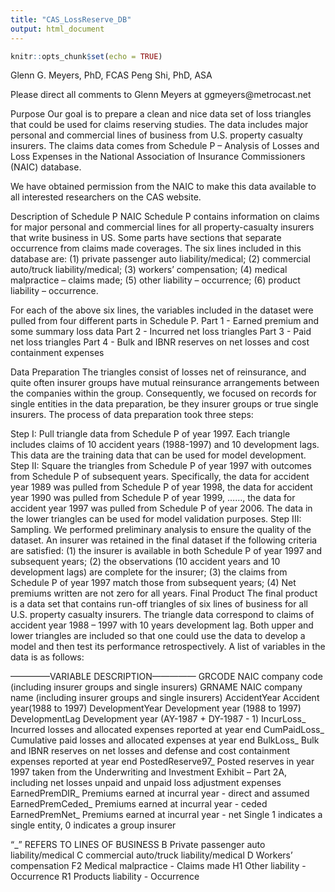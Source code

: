 ```yaml
---
title: "CAS_LossReserve_DB"
output: html_document
---
```


```r
knitr::opts_chunk$set(echo = TRUE)
```

Glenn G. Meyers, PhD, FCAS
Peng Shi, PhD, ASA

Please direct all comments to Glenn Meyers at ggmeyers@metrocast.net

Purpose
Our goal is to prepare a clean and nice data set of loss triangles that could be used for claims reserving studies. The data includes major personal and commercial lines of business from U.S. property casualty insurers. The claims data comes from Schedule P – Analysis of Losses and Loss Expenses in the National Association of Insurance Commissioners (NAIC) database.

We have obtained permission from the NAIC to make this data available to all interested researchers on the CAS website.

Description of Schedule P
NAIC Schedule P contains information on claims for major personal and commercial lines for all property-casualty insurers that write business in US. Some parts have sections that separate occurrence from claims made coverages. The six lines included in this database are: (1) private passenger auto liability/medical; (2) commercial auto/truck liability/medical; (3) workers’ compensation; (4) medical malpractice – claims made; (5) other liability – occurrence; (6) product liability – occurrence.

For each of the above six lines, the variables included in the dataset were pulled from four different parts in Schedule P.
Part 1 - Earned premium and some summary loss data
Part 2 - Incurred net loss triangles
Part 3 - Paid net loss triangles
Part 4 - Bulk and IBNR reserves on net losses and cost containment expenses

Data Preparation
The triangles consist of losses net of reinsurance, and quite often insurer groups have mutual reinsurance arrangements between the companies within the group. Consequently, we focused on records for single entities in the data preparation, be they insurer groups or true single insurers. The process of data preparation took three steps:

Step I: Pull triangle data from Schedule P of year 1997. Each triangle includes claims of 10 accident years (1988-1997) and 10 development lags. This data are the training data that can be used for model development.
Step II: Square the triangles from Schedule P of year 1997 with outcomes from Schedule P of subsequent years. Specifically, the data for accident year 1989 was pulled from Schedule P of year 1998, the data for accident year 1990 was pulled from Schedule P of year 1999, ……, the data for accident year 1997 was pulled from Schedule P of year 2006. The data in the lower triangles can be used for model validation purposes.
Step III: Sampling. We performed preliminary analysis to ensure the quality of the dataset. An insurer  was retained in the final dataset if the following criteria are satisfied: (1) the insurer is available in both Schedule P of year 1997 and subsequent years; (2) the observations (10 accident years and 10 development lags) are complete for the insurer; (3) the claims from Schedule P of year 1997 match those from subsequent years; (4) Net premiums written are not zero for all years.
Final Product
The final product is a data set that contains run-off triangles of six lines of business for all U.S. property casualty insurers. The triangle data correspond to claims of accident year 1988 – 1997 with 10 years development lag. Both upper and lower triangles are included so that one could use the data to develop a model and then test its performance retrospectively. A list of variables in the data is as follows:

--------------VARIABLE DESCRIPTION---------------
GRCODE NAIC company code (including insurer groups and single insurers)
GRNAME NAIC company name (including insurer groups and single insurers)
AccidentYear Accident year(1988 to 1997) 
DevelopmentYear Development year (1988 to 1997) 
DevelopmentLag Development year (AY-1987 + DY-1987 - 1) 
IncurLoss_ Incurred losses and allocated expenses reported at year end 
CumPaidLoss_ Cumulative paid losses and allocated expenses at year end 
BulkLoss_ Bulk and IBNR reserves on net losses and defense and cost containment expenses reported at year end
PostedReserve97_ Posted reserves in year 1997 taken from the Underwriting and Investment Exhibit – Part 2A, including net losses unpaid and unpaid loss adjustment expenses
EarnedPremDIR_ Premiums earned at incurral year - direct and assumed
EarnedPremCeded_ Premiums earned at incurral year - ceded 
EarnedPremNet_ Premiums earned at incurral year - net 
Single 1 indicates a single entity, 0 indicates a group insurer

"_"	REFERS TO LINES OF BUSINESS
B Private passenger auto liability/medical 
C commercial auto/truck liability/medical 
D Workers' compensation 
F2 Medical malpractice - Claims made
H1 Other liability - Occurrence
R1 Products liability - Occurrence